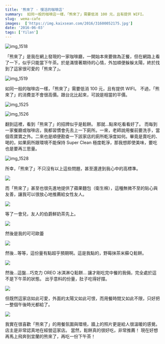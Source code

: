 ```yaml
---
title: '熊來了 - 慢活的咖啡店'
summary:  如同一般的咖啡店一樣，「熊來了」需要低消 100 元，且有提供 WIFI。
slug:  wema-cafe
images:  ['https://img.kaixsean.com/2016/31600052175.jpg']
date: '2016-06-03'
tags: ['Yilan']
---
```


![img_1518](https://img.kaixsean.com/2016/31600052175.jpg)

「熊來了」是我在網上發現的一家咖啡廳，一開始本來要做為正餐，但在網路上看了一下，似乎只能當下午茶。於是滿懷著期待的心情，外加順便躲躲太陽，終於找到了這家很可愛的「熊來了」。

![img_1519](https://img.kaixsean.com/2016/31483658591.jpg)

如同一般的咖啡店一樣，「熊來了」需要低消 100 元，且有提供 WIFI。
不過，「熊來了」的消費並不會很高價。跟台北比起來，可說是相當的平價。

![img_1525](https://img.kaixsean.com/2016/31227210770.jpg)

![img_1526](https://img.kaixsean.com/2016/31227210360.jpg)

翻到這裡，看到「熊來了」的招牌似乎是鬆餅。 那就…點來吃看看好了。 而每到一家餐廳或咖啡店，我都習慣會先去上一下廁所。一來，老師說用餐前要洗手，當個乖寶寶之外。二來也是順便勘查一下該家店的廁所乾淨度如何。畢竟是賣吃的、喝的，如果廁所跟環境不能保持 Super Clean 極度乾淨，那我想即使美味，要吃也是要再三思量。

![img_1528](https://img.kaixsean.com/2016/31483655421.jpg)

所幸，「熊來了」不只沒有以上這些問題，甚至還達到我心中的高標準。

![](https://img.kaixsean.com/2016/31600049545.jpg)

而「熊來了」甚至也很先進地提供了蘋果麵包（衛生棉），這種無微不至的貼心與友善，讓我可以很放心地推薦給女性友人。

![](https://img.kaixsean.com/2016/31227208690.jpg)

等了一會兒，友人的伯爵鮮奶茶先上。 

![](https://img.kaixsean.com/2016/31453007962.jpg)

然後是我的可可歐蕾

![](https://img.kaixsean.com/2016/31600047995.jpg)



然後…等等，這份量有點超乎預期啊。這是我點的，野莓抹茶米蘇Ｑ鬆餅。



![](https://img.kaixsean.com/2016/31483653691.jpg)



然後…這盤…巧克力 OREO 冰淇淋Ｑ鬆餅… 讓才剛吃完中餐的我倆，完全處於這不是下午茶的狀態。 出乎意料的份量，肚子吃得好撐。 



![](https://img.kaixsean.com/2016/31452990942.jpg)



但既然這家店如此可愛，外面的太陽又如此可恨，而用餐時間又如此不限，只好把一整個午後時光都給了。

![](https://img.kaixsean.com/2016/31600046665.jpg)

我實在很喜歡「熊來了」的用餐氛圍與環境，牆上的照片更是給人很溫暖的感覺。店主是非常認真地在經營這家店。 當然，鬆餅真的很好吃，非常推薦！ 現在好想再馬上飛奔到宜蘭的熊來了，再吃一份下午茶！